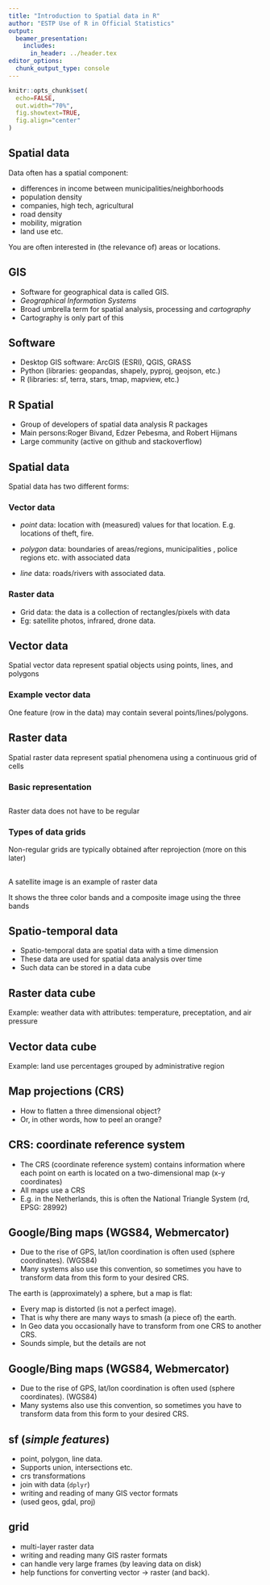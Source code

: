 ```yaml
---
title: "Introduction to Spatial data in R"
author: "ESTP Use of R in Official Statistics"
output:
  beamer_presentation:
    includes:
      in_header: ../header.tex
editor_options: 
  chunk_output_type: console
---
```

  
```r
knitr::opts_chunk$set(
  echo=FALSE,
  out.width="70%",
  fig.showtext=TRUE,
  fig.align="center"
)
```



## Spatial data

Data often has a spatial component:
  
- differences in income between municipalities/neighborhoods
- population density
- companies, high tech, agricultural
- road density
- mobility, migration
- land use etc.

You are often interested in (the relevance of) areas or locations.

## GIS

- Software for geographical data is called GIS.
- _Geographical Information Systems_
- Broad umbrella term for spatial analysis, processing and *cartography*
- Cartography is only part of this


## Software

- Desktop GIS software: ArcGIS (ESRI), QGIS, GRASS
- Python (libraries: geopandas, shapely, pyproj, geojson, etc.)
- R (libraries: sf, terra, stars, tmap, mapview, etc.)

## R Spatial

- Group of developers of spatial data analysis R packages
- Main persons:Roger Bivand, Edzer Pebesma, and Robert Hijmans
- Large community (active on github and stackoverflow)



## Spatial data

Spatial data has two different forms:
  
### Vector data
  
- _point_ data: location with (measured) values for that location. E.g. locations of theft, fire.

- _polygon_ data: boundaries of areas/regions, municipalities
, police regions etc. with associated data

- _line_ data: roads/rivers with associated data.

### Raster data

- Grid data: the data is a collection of rectangles/pixels with data
- Eg: satellite photos, infrared, drone data.



## Vector data

Spatial vector data represent spatial objects using points, lines, and polygons

### Example vector data

\includegraphics[width=0.7\textwidth]{fig/vector-data-model-1.png}

One feature (row in the data) may contain several points/lines/polygons.


## Raster data

Spatial raster data represent spatial phenomena using a continuous grid of cells

### Basic representation

\includegraphics[width=0.7\textwidth]{fig/raster-intro-1.png}

##

Raster data does not have to be regular

### Types of data grids

\includegraphics[width=0.7\textwidth]{fig/grid-types-1.png}

Non-regular grids are typically obtained after reprojection (more on this later)

##

A satellite image is an example of raster data

\includegraphics[width=0.7\textwidth]{fig/rgb-raster-1.png}

It shows the three color bands and a composite image using the three bands


## Spatio-temporal data

- Spatio-temporal data are spatial data with a time dimension
- These data are used for spatial data analysis over time
- Such data can be stored in a data cube


## Raster data cube

\includegraphics[width=0.7\textwidth]{fig/raster-data-cubes-1.png}

Example: weather data with attributes: temperature, preceptation, and air pressure


## Vector data cube

\includegraphics[width=0.7\textwidth]{fig/vector-data-cubes-1.png}

Example: land use percentages grouped by administrative region



## Map projections (CRS)


- How to flatten a three dimensional object?
- Or, in other words, how to peel an orange?

\includegraphics[width=0.7\textwidth]{fig/orange_world.png}
\includegraphics[width=0.7\textwidth]{fig/crs-goode-1.png}

## CRS: coordinate reference system

- The CRS (coordinate reference system) contains information where each point on earth is located on a two-dimensional map (x-y coordinates)
- All maps use a CRS
- E.g. in the Netherlands, this is often the National Triangle System (rd, EPSG: 28992)

## Google/Bing maps (WGS84, Webmercator)

- Due to the rise of GPS, lat/lon coordination is often used (sphere coordinates). (WGS84)
- Many systems also use this convention, so sometimes you have to transform data from this form to your desired CRS.


The earth is (approximately) a sphere, but a map is flat:
  
- Every map is distorted (is not a perfect image).
- That is why there are many ways to smash (a piece of) the earth.
- In Geo data you occasionally have to transform from one CRS to another CRS.
- Sounds simple, but the details are not

## Google/Bing maps (WGS84, Webmercator)

- Due to the rise of GPS, lat/lon coordination is often used (sphere coordinates). (WGS84)
- Many systems also use this convention, so sometimes you have to transform data from this form to your desired CRS.

## sf (_simple features_)

- point, polygon, line data.
- Supports union, intersections etc.
- crs transformations
- join with data (`dplyr`)
- writing and reading of many GIS vector formats
- (used geos, gdal, proj)

## grid

- multi-layer raster data
- writing and reading many GIS raster formats
- can handle very large frames (by leaving data on disk)
- help functions for converting vector -> raster (and back).


